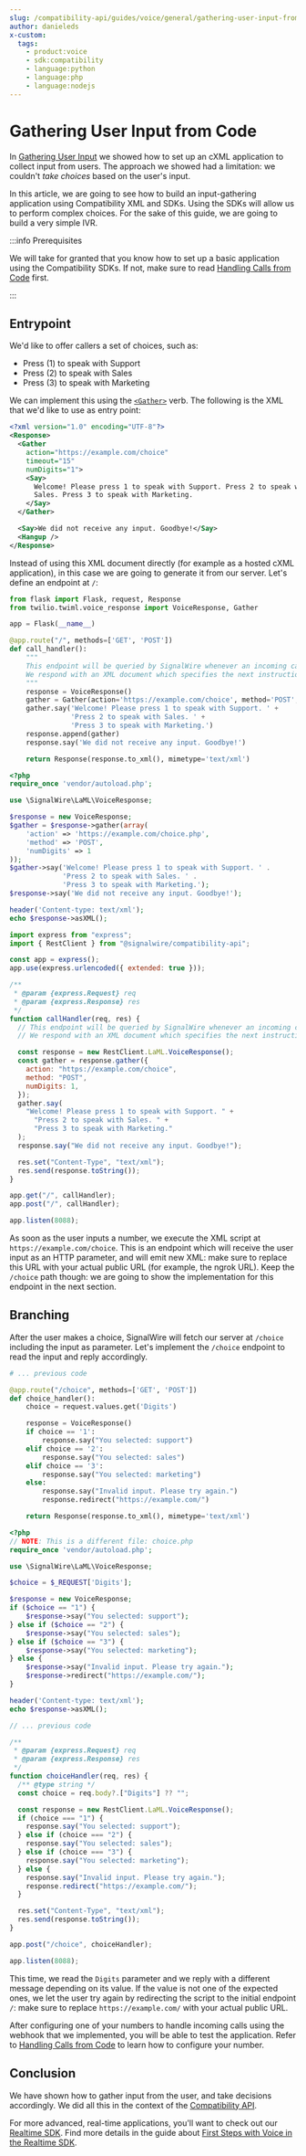 ---
slug: /compatibility-api/guides/voice/general/gathering-user-input-from-code
author: danieleds
x-custom:
  tags:
    - product:voice
    - sdk:compatibility
    - language:python
    - language:php
    - language:nodejs
---

# Gathering User Input from Code

In [Gathering User Input](/compatibility-api/guides/voice/general/gathering-user-input-from-code)
we showed how to set up an cXML application to collect input from users. The approach we
showed had a limitation: we couldn't _take choices_ based on the user's input.

In this article, we are going to see how to build an input-gathering application
using Compatibility XML and SDKs. Using the SDKs will allow us to perform
complex choices. For the sake of this guide, we are going to build a very simple IVR.

:::info Prerequisites

We will take for granted that you know how to set up a basic application using
the Compatibility SDKs. If not, make sure to read [Handling Calls from Code](./handling-calls-from-code/index.mdx) first.

:::

## Entrypoint

We'd like to offer callers a set of choices, such as:

- Press (1) to speak with Support
- Press (2) to speak with Sales
- Press (3) to speak with Marketing

We can implement this using the [`<Gather>`](/compatibility-api/cxml/voice/gather) verb. The following is the XML that we'd like to use as entry point:

```xml
<?xml version="1.0" encoding="UTF-8"?>
<Response>
  <Gather
    action="https://example.com/choice"
    timeout="15"
    numDigits="1">
    <Say>
      Welcome! Please press 1 to speak with Support. Press 2 to speak with
      Sales. Press 3 to speak with Marketing.
    </Say>
  </Gather>

  <Say>We did not receive any input. Goodbye!</Say>
  <Hangup />
</Response>
```

Instead of using this XML document directly (for example as a hosted cXML application),
in this case we are going to generate it from our server. Let's define an
endpoint at `/`:

<Tabs groupId="compatibility-api">

<TabItem value="python" label="Python">

```python title="main.py"
from flask import Flask, request, Response
from twilio.twiml.voice_response import VoiceResponse, Gather

app = Flask(__name__)

@app.route("/", methods=['GET', 'POST'])
def call_handler():
    """
    This endpoint will be queried by SignalWire whenever an incoming call is received.
    We respond with an XML document which specifies the next instructions.
    """
    response = VoiceResponse()
    gather = Gather(action='https://example.com/choice', method='POST', numDigits=1)
    gather.say('Welcome! Please press 1 to speak with Support. ' +
               'Press 2 to speak with Sales. ' +
               'Press 3 to speak with Marketing.')
    response.append(gather)
    response.say('We did not receive any input. Goodbye!')

    return Response(response.to_xml(), mimetype='text/xml')
```

</TabItem>

<TabItem value="php" label="PHP">

```php title="index.php"
<?php
require_once 'vendor/autoload.php';

use \SignalWire\LaML\VoiceResponse;

$response = new VoiceResponse;
$gather = $response->gather(array(
    'action' => 'https://example.com/choice.php',
    'method' => 'POST',
    'numDigits' => 1
));
$gather->say('Welcome! Please press 1 to speak with Support. ' .
             'Press 2 to speak with Sales. ' .
             'Press 3 to speak with Marketing.');
$response->say('We did not receive any input. Goodbye!');

header('Content-type: text/xml');
echo $response->asXML();
```

</TabItem>

<TabItem value="nodejs" label="Node.js">

```javascript title="index.js"
import express from "express";
import { RestClient } from "@signalwire/compatibility-api";

const app = express();
app.use(express.urlencoded({ extended: true }));

/**
 * @param {express.Request} req
 * @param {express.Response} res
 */
function callHandler(req, res) {
  // This endpoint will be queried by SignalWire whenever an incoming call is received.
  // We respond with an XML document which specifies the next instructions.

  const response = new RestClient.LaML.VoiceResponse();
  const gather = response.gather({
    action: "https://example.com/choice",
    method: "POST",
    numDigits: 1,
  });
  gather.say(
    "Welcome! Please press 1 to speak with Support. " +
      "Press 2 to speak with Sales. " +
      "Press 3 to speak with Marketing."
  );
  response.say("We did not receive any input. Goodbye!");

  res.set("Content-Type", "text/xml");
  res.send(response.toString());
}

app.get("/", callHandler);
app.post("/", callHandler);

app.listen(8088);

```

</TabItem>

</Tabs>

As soon as the user inputs a number, we execute the XML script at
`https://example.com/choice`. This is an endpoint which will receive the user
input as an HTTP parameter, and will emit new XML: make sure to replace this URL
with your actual public URL (for example, the ngrok URL). Keep the `/choice`
path though: we are going to show the implementation for this endpoint in the
next section.

## Branching

After the user makes a choice, SignalWire will fetch our server at `/choice`
including the input as parameter. Let's implement the `/choice` endpoint to read
the input and reply accordingly.

<Tabs groupId="compatibility-api">

<TabItem value="python" label="Python">

```python title="main.py"
# ... previous code

@app.route("/choice", methods=['GET', 'POST'])
def choice_handler():
    choice = request.values.get('Digits')

    response = VoiceResponse()
    if choice == '1':
        response.say("You selected: support")
    elif choice == '2':
        response.say("You selected: sales")
    elif choice == '3':
        response.say("You selected: marketing")
    else:
        response.say("Invalid input. Please try again.")
        response.redirect("https://example.com/")

    return Response(response.to_xml(), mimetype='text/xml')
```

</TabItem>

<TabItem value="php" label="PHP">

```php title="choice.php"
<?php
// NOTE: This is a different file: choice.php
require_once 'vendor/autoload.php';

use \SignalWire\LaML\VoiceResponse;

$choice = $_REQUEST['Digits'];

$response = new VoiceResponse;
if ($choice == "1") {
    $response->say("You selected: support");
} else if ($choice == "2") {
    $response->say("You selected: sales");
} else if ($choice == "3") {
    $response->say("You selected: marketing");
} else {
    $response->say("Invalid input. Please try again.");
    $response->redirect("https://example.com/");
}

header('Content-type: text/xml');
echo $response->asXML();
```

</TabItem>

<TabItem value="nodejs" label="Node.js">

```javascript title="index.js"
// ... previous code

/**
 * @param {express.Request} req
 * @param {express.Response} res
 */
function choiceHandler(req, res) {
  /** @type string */
  const choice = req.body?.["Digits"] ?? "";

  const response = new RestClient.LaML.VoiceResponse();
  if (choice === "1") {
    response.say("You selected: support");
  } else if (choice === "2") {
    response.say("You selected: sales");
  } else if (choice === "3") {
    response.say("You selected: marketing");
  } else {
    response.say("Invalid input. Please try again.");
    response.redirect("https://example.com/");
  }

  res.set("Content-Type", "text/xml");
  res.send(response.toString());
}

app.post("/choice", choiceHandler);

app.listen(8088);
```

</TabItem>

</Tabs>

This time, we read the `Digits` parameter and we reply with a different message
depending on its value. If the value is not one of the expected ones, we let the
user try again by redirecting the script to the initial endpoint `/`: make sure to
replace `https://example.com/` with your actual public URL.

After configuring one of your numbers to handle incoming calls using the webhook
that we implemented, you will be able to test the application. Refer to
[Handling Calls from Code](./handling-calls-from-code/index.mdx) to learn how to
configure your number.

## Conclusion

We have shown how to gather input from the user, and take decisions accordingly.
We did all this in the context of the [Compatibility API](pathname:///compatibility-api).

For more advanced, real-time applications, you'll want to check out
our [Realtime SDK](/sdks/realtime-sdk/). Find more details
in the guide about [First Steps with Voice in the Realtime SDK](/sdks/realtime-sdk/guides/voice/first-steps-with-voice).
